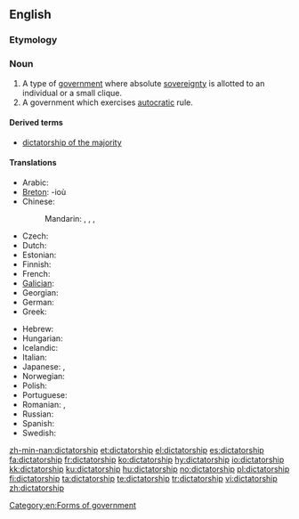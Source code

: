 ==English==
{{wikipedia}}

===Etymology===
{{suffix|dictator|ship}}

===Noun===
{{en-noun}}

# A type of [[government]] where absolute [[sovereignty]] is allotted to an individual or a small clique.
# A government which exercises [[autocracy|autocratic]] rule.

====Derived terms====
* [[dictatorship of the majority]]

====Translations====
{{trans-top|a government led by a dictator}}
* Arabic: {{t|ar|ديكتاتورية|f|tr=diktatuura|sc=Arab}}
* [[Breton]]: {{t|br|diktatouriezh|f|xs=Breton}} -ioù {{p}}
* Chinese:
*: Mandarin: {{t|zh|獨裁|sc=Hani}}, {{t|zh|独裁|tr=dúcái|sc=Hani}}, {{t|zh|專政|sc=Hani}}, {{t|zh|专政|tr=zhuānzhèng|sc=Hani}}
* Czech: {{t-|cs|diktatura|f}}
* Dutch: {{t-|nl|dictatuur|f}}
* Estonian: {{t|et|diktatuur}}
* Finnish: {{t|fi|diktatuuri}}
* French: {{t+|fr|dictature|f}}
* [[Galician]]: {{t+|gl|ditadura|f|xs=Galician}}
* Georgian: {{t|ka|დიქტატურა|sc=Geor|xs=Georgian}}
* German: {{t+|de|Diktatur|f}}
* Greek: {{t+|el|δικτατορία|f|tr=diktatoría}}
{{trans-mid}}
* Hebrew: {{t+|he|דיקטטורה|f|tr=diqt'at'ura}}
* Hungarian: {{t+|hu|diktatúra}}
* Icelandic: {{t+|is|einræði|m}}
* Italian: {{t+|it|dittatura|f}}
* Japanese: {{t-|ja|独裁政治|tr=どくさいせいじ, dokusaiseiji}}, {{t|ja|独裁|tr=どくさい, dokusai}}
* Norwegian: {{t|no|diktatur|n}}
* Polish: {{t-|pl|dyktatura|f}}
* Portuguese: {{t+|pt|ditadura|f}}
* Romanian: {{t|ro|dictatură|f}}, {{t|ro|guvernare dictatorială|f}}
* Russian: {{t|ru|диктатура|f|sc=Cyrl|tr=diktatúra}}
* Spanish: {{t+|es|dictadura|f}}
* Swedish: {{t+|sv|diktatur|c}}
{{trans-bottom}}

[[Category:en:Forms of government]]

[[zh-min-nan:dictatorship]]
[[et:dictatorship]]
[[el:dictatorship]]
[[es:dictatorship]]
[[fa:dictatorship]]
[[fr:dictatorship]]
[[ko:dictatorship]]
[[hy:dictatorship]]
[[io:dictatorship]]
[[kk:dictatorship]]
[[ku:dictatorship]]
[[hu:dictatorship]]
[[no:dictatorship]]
[[pl:dictatorship]]
[[fi:dictatorship]]
[[ta:dictatorship]]
[[te:dictatorship]]
[[tr:dictatorship]]
[[vi:dictatorship]]
[[zh:dictatorship]]